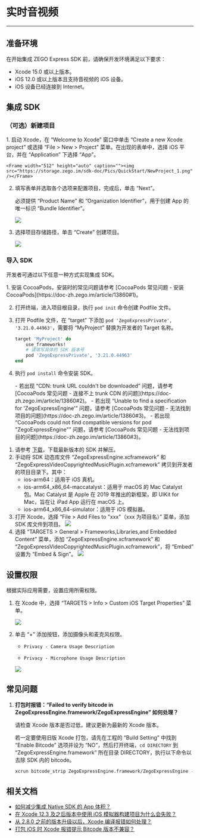 # 实时音视频

---

##  准备环境

在开始集成 ZEGO Express SDK 前，请确保开发环境满足以下要求：

- Xcode 15.0 或以上版本。
- iOS 12.0 或以上版本且支持音视频的 iOS 设备。
- iOS 设备已经连接到 Internet。

##  集成 SDK

###  （可选）新建项目

<Accordion title="此步骤以如何创建新项目为例，如果是集成到已有项目，可忽略此步" defaultOpen="false">
1. 启动 Xcode，在 “Welcome to Xcode” 窗口中单击 “Create a new Xcode project” 或选择 “File > New > Project” 菜单。在出现的表单中，选择 iOS 平台，并在 “Application” 下选择 “App”。

    <Frame width="512" height="auto" caption=""><img src="https://storage.zego.im/sdk-doc/Pics/QuickStart/NewProject_1.png" /></Frame>

2. 填写表单并选取各个选项来配置项目，完成后，单击 “Next”。

    必须提供 “Product Name” 和 “Organization Identifier”，用于创建 App 的唯一标识 “Bundle Identifier”。

    <Frame width="512" height="auto" caption=""><img src="https://storage.zego.im/sdk-doc/Pics/QuickStart/NewProject_2.png" /></Frame>

3. 选择项目存储路径，单击 “Create” 创建项目。

    <Frame width="512" height="auto" caption=""><img src="https://storage.zego.im/sdk-doc/Pics/QuickStart/NewProject_3.png" /></Frame>
</Accordion>

###  导入 SDK

开发者可通过以下任意一种方式实现集成 SDK。

<Tabs>
<Tab title="使用 CocoaPods 自动集成">
1. 安装 CocoaPods，安装时的常见问题请参考 [CocoaPods 常见问题 - 安装 CocoaPods](https://doc-zh.zego.im/article/13860#1)。

2. 打开终端，进入项目根目录，执行 `pod init` 命令创建 Podfile 文件。

3. 打开 Podfile 文件，在 “target” 下添加 `pod 'ZegoExpressPrivate', '3.21.0.44963'`，需要将 “MyProject” 替换为开发者的 Target 名称。

    ```ruby
    target 'MyProject' do
        use_frameworks!
        # 请填写具体的 SDK 版本号
        pod 'ZegoExpressPrivate', '3.21.0.44963'
    end
    ```

4. 执行 `pod install` 命令安装 SDK。

    <Note title="Note">
    - 若出现 “CDN: trunk URL couldn't be downloaded” 问题，请参考 [CocoaPods 常见问题 - 连接不上 trunk CDN 的问题](https://doc-zh.zego.im/article/13860#2)。
    - 若出现 “Unable to find a specification for 'ZegoExpressEngine'” 问题，请参考 [CocoaPods 常见问题 - 无法找到项目的问题](https://doc-zh.zego.im/article/13860#3)。
    - 若出现 “CocoaPods could not find compatible versions for pod "ZegoExpressEngine"” 问题，请参考 [CocoaPods 常见问题 - 无法找到项目的问题](https://doc-zh.zego.im/article/13860#3)。
    </Note>
</Tab>
<Tab title="复制 SDK 文件手动集成">

1. 请参考 [下载](./../../Downloads.mdx)，下载最新版本的 SDK 并解压。
2. 手动将 SDK 动态库文件 “ZegoExpressEngine.xcframework” 和 “ZegoExpressVideoCopyrightedMusicPlugin.xcframework” 拷贝到开发者的项目目录下。其中：
    - ios-arm64：适用于 iOS 真机。
    - ios-arm64_x86_64-maccatalyst：适用于 macOS 的 Mac Catalyst 包。Mac Catalyst 是 Apple 在 2019 年推出的新框架，即 UIKit for Mac，旨在让 iPad App 运行在 macOS 上。
    - ios-arm64_x86_64-simulator：适用于 iOS 模拟器。
3. 打开 Xcode，选择 “File > Add Files to "xxx"（xxx 为项目名）” 菜单，添加 SDK 库文件到项目。
    <Frame width="512" height="auto" caption=""><img src="https://storage.zego.im/sdk-doc/Pics/iOS/ZegoExpressEngine/Common/add-files.png" /></Frame>
4. 选择 “TARGETS > General > Frameworks,Libraries,and Embedded Content” 菜单，添加 “ZegoExpressEngine.xcframework” 和 “ZegoExpressVideoCopyrightedMusicPlugin.xcframework”，将 “Embed” 设置为 “Embed & Sign”。
    <Frame width="512" height="auto" caption=""><img src="https://storage.zego.im/sdk-doc/Pics/ktv/plugin/ios_video.png" /></Frame>
</Tab>
</Tabs>

##  设置权限

根据实际应用需要，设置应用所需权限。

1. 在 Xcode 中，选择 “TARGETS > Info > Custom iOS Target Properties” 菜单。

    <Frame width="512" height="auto" caption="">
    <img src="https://storage.zego.im/sdk-doc/Pics/iOS/ZegoExpressEngine/Common/privacy-description.png" />
    </Frame>

2. 单击 “+” 添加按钮，添加摄像头和麦克风权限。

    - `Privacy - Camera Usage Description`

    - `Privacy - Microphone Usage Description`

    <Frame width="512" height="auto" caption="">
    <img src="https://storage.zego.im/sdk-doc/Pics/iOS/ZegoExpressEngine/Common/privacy-description-done.png" />
    </Frame>

##  常见问题

1. **打包时报错：“Failed to verify bitcode in ZegoExpressEngine.framework/ZegoExpressEngine” 如何处理？**

    请检查 Xcode 版本是否过低，建议更新为最新的 Xcode 版本。

    若一定要使用旧版 Xcode 打包，请先在工程的 “Build Setting” 中找到 “Enable Bitcode” 选项并设为 “NO”，然后打开终端，`cd DIRECTORY` 到 “ZegoExpressEngine.framework” 所在目录 DIRECTORY，执行以下命令以去除 SDK 内的 bitcode。

    ```sh
    xcrun bitcode_strip ZegoExpressEngine.framework/ZegoExpressEngine -r -o ZegoExpressEngine.framework/ZegoExpressEngine
    ```

## 相关文档

- [如何减少集成 Native SDK 的 App 体积？](https://doc-zh.zego.im/faq/express_reduce_app_size)
- [在 Xcode 12.3 及之后版本中使用 iOS 模拟器构建项目为什么会失败？](https://doc-zh.zego.im/faq/ios_simulator_problem)
- [从 2.8.0 之前的版本升级以后，Xcode 编译报错如何处理？](https://doc-zh.zego.im/faq/Express_xcframework?product=ExpressVideo&platform=ios)
- [打包 iOS 时 Xcode 报错提示 Bitcode 版本不兼容？](https://doc-zh.zego.im/faq/ios_bitcode?product=ExpressVideo&platform=ios)
